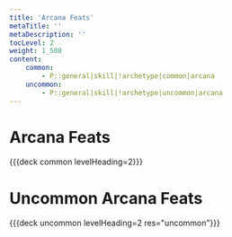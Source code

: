 ```yaml
---
title: 'Arcana Feats'
metaTitle: ''
metaDescription: ''
tocLevel: 2
weight: 1_500
content:
    common:
        - P::general|skill|!archetype|common|arcana
    uncommon:
        - P::general|skill|!archetype|uncommon|arcana
---
```


# Arcana Feats

{{{deck common levelHeading=2}}}

# Uncommon Arcana Feats

{{{deck uncommon levelHeading=2 res="uncommon"}}}
